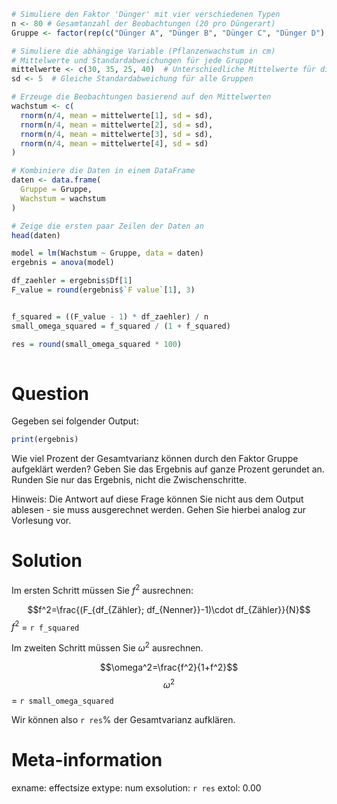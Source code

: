 ```r




# Simuliere den Faktor 'Dünger' mit vier verschiedenen Typen
n <- 80 # Gesamtanzahl der Beobachtungen (20 pro Düngerart)
Gruppe <- factor(rep(c("Dünger A", "Dünger B", "Dünger C", "Dünger D"), each = n/4))

# Simuliere die abhängige Variable (Pflanzenwachstum in cm)
# Mittelwerte und Standardabweichungen für jede Gruppe
mittelwerte <- c(30, 35, 25, 40)  # Unterschiedliche Mittelwerte für die Düngerarten
sd <- 5  # Gleiche Standardabweichung für alle Gruppen

# Erzeuge die Beobachtungen basierend auf den Mittelwerten
wachstum <- c(
  rnorm(n/4, mean = mittelwerte[1], sd = sd),
  rnorm(n/4, mean = mittelwerte[2], sd = sd),
  rnorm(n/4, mean = mittelwerte[3], sd = sd),
  rnorm(n/4, mean = mittelwerte[4], sd = sd)
)

# Kombiniere die Daten in einem DataFrame
daten <- data.frame(
  Gruppe = Gruppe,
  Wachstum = wachstum
)

# Zeige die ersten paar Zeilen der Daten an
head(daten)

model = lm(Wachstum ~ Gruppe, data = daten)
ergebnis = anova(model)

df_zaehler = ergebnis$Df[1]
F_value = round(ergebnis$`F value`[1], 3)


f_squared = ((F_value - 1) * df_zaehler) / n 
small_omega_squared = f_squared / (1 + f_squared)

res = round(small_omega_squared * 100)
  
```



Question 
======== 

Gegeben sei folgender Output: 

```r

print(ergebnis)

```
Wie viel Prozent der Gesamtvarianz können durch den Faktor Gruppe aufgeklärt werden? Geben Sie das Ergebnis auf ganze Prozent gerundet an. Runden Sie nur das Ergebnis, nicht die Zwischenschritte. 

Hinweis: Die Antwort auf diese Frage können Sie nicht aus dem Output ablesen - sie muss ausgerechnet werden. Gehen Sie hierbei analog zur Vorlesung vor.


Solution
========

Im ersten Schritt müssen Sie $f^2$ ausrechnen: 

$$f^2=\frac{(F_{df_{Zähler}; df_{Nenner}}-1)\cdot df_{Zähler}}{N}$$
$f^2$ = `r f_squared`

Im zweiten Schritt müssen Sie $\omega^2$ ausrechnen. 

$$\omega^2=\frac{f^2}{1+f^2}$$
$$\omega^2$$ = `r small_omega_squared`

Wir können also `r res`% der Gesamtvarianz aufklären. 


Meta-information
================
exname: effectsize
extype: num
exsolution: `r res`
extol: 0.00

